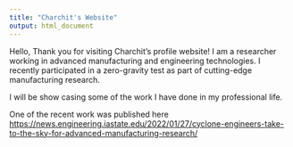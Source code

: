 ---
title: "Charchit's Website"
output: html_document
---

Hello, Thank you for visiting Charchit's profile website! I am a researcher working in advanced manufacturing and engineering technologies. I recently participated in a zero-gravity test as part of cutting-edge manufacturing research.

I will be show casing some of the work I have done in my professional life.

One of the recent work was published here <https://news.engineering.iastate.edu/2022/01/27/cyclone-engineers-take-to-the-sky-for-advanced-manufacturing-research/>
